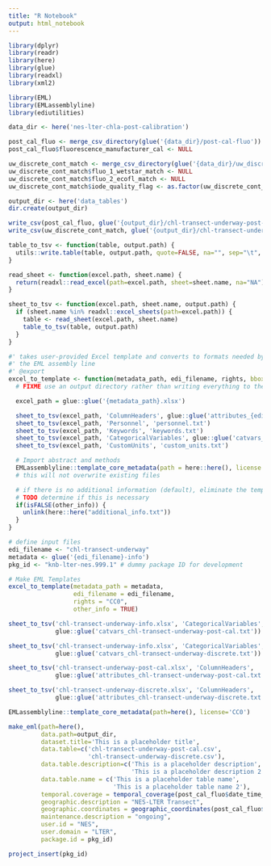 ```yaml
---
title: "R Notebook"
output: html_notebook
---
```



```r
library(dplyr)
library(readr)
library(here)
library(glue)
library(readxl)
library(xml2)

library(EML)
library(EMLassemblyline)
library(ediutilities)
```

```r
data_dir <- here('nes-lter-chla-post-calibration')

post_cal_fluo <- merge_csv_directory(glue('{data_dir}/post-cal-fluo'))
post_cal_fluo$fluorescence_manufacturer_cal <- NULL

uw_discrete_cont_match <- merge_csv_directory(glue('{data_dir}/uw_discrete_cont_match'))
uw_discrete_cont_match$fluo_1_wetstar_match <- NULL
uw_discrete_cont_match$fluo_2_ecofl_match <- NULL
uw_discrete_cont_match$iode_quality_flag <- as.factor(uw_discrete_cont_match$iode_quality_flag)

output_dir <- here('data_tables')
dir.create(output_dir)

write_csv(post_cal_fluo, glue('{output_dir}/chl-transect-underway-post-cal.csv'))
write_csv(uw_discrete_cont_match, glue('{output_dir}/chl-transect-underway-discrete.csv'))
```
```r

table_to_tsv <- function(table, output.path) {
  utils::write.table(table, output.path, quote=FALSE, na="", sep="\t", row.names=FALSE)
}

read_sheet <- function(excel.path, sheet.name) {
  return(readxl::read_excel(path=excel.path, sheet=sheet.name, na="NA"))
}

sheet_to_tsv <- function(excel.path, sheet.name, output.path) {
  if (sheet.name %in% readxl::excel_sheets(path=excel.path)) {
    table <- read_sheet(excel.path, sheet.name)
    table_to_tsv(table, output.path)
  }
}

#' takes user-provided Excel template and converts to formats needed by
#' the EML assembly line
#' @export
excel_to_template <- function(metadata_path, edi_filename, rights, bbox=FALSE, other_info=FALSE, output_dir=here::here()) {
  # FIXME use an output directory rather than writing everything to the root directory

  excel_path = glue::glue('{metadata_path}.xlsx')

  sheet_to_tsv(excel_path, 'ColumnHeaders', glue::glue('attributes_{edi_filename}.txt'))
  sheet_to_tsv(excel_path, 'Personnel', 'personnel.txt')
  sheet_to_tsv(excel_path, 'Keywords', 'keywords.txt')
  sheet_to_tsv(excel_path, 'CategoricalVariables', glue::glue('catvars_{edi_filename}.txt'))
  sheet_to_tsv(excel_path, 'CustomUnits', 'custom_units.txt')

  # Import abstract and methods
  EMLassemblyline::template_core_metadata(path = here::here(), license = rights)
  # this will not overwrite existing files

  # if there is no additional information (default), eliminate the template
  # TODO determine if this is necessary
  if(isFALSE(other_info)) {
    unlink(here::here("additional_info.txt"))
  }
}
```

```r
# define input files
edi_filename <- "chl-transect-underway"
metadata <- glue('{edi_filename}-info')
pkg_id <- "knb-lter-nes.999.1" # dummy package ID for development

# Make EML Templates 
excel_to_template(metadata_path = metadata, 
                  edi_filename = edi_filename, 
                  rights = "CC0",
                  other_info = TRUE)

sheet_to_tsv('chl-transect-underway-info.xlsx', 'CategoricalVariables',
             glue::glue('catvars_chl-transect-underway-post-cal.txt'))

sheet_to_tsv('chl-transect-underway-info.xlsx', 'CategoricalVariables',
             glue::glue('catvars_chl-transect-underway-discrete.txt'))

sheet_to_tsv('chl-transect-underway-post-cal.xlsx', 'ColumnHeaders',
             glue::glue('attributes_chl-transect-underway-post-cal.txt'))

sheet_to_tsv('chl-transect-underway-discrete.xlsx', 'ColumnHeaders',
             glue::glue('attributes_chl-transect-underway-discrete.txt'))

EMLassemblyline::template_core_metadata(path=here(), license='CC0')
```
```r

make_eml(path=here(),
         data.path=output_dir,
         dataset.title='This is a placeholder title',
         data.table=c('chl-transect-underway-post-cal.csv',
                      'chl-transect-underway-discrete.csv'),
         data.table.description=c('This is a placeholder description',
                                  'This is a placeholder description 2'),
         data.table.name = c('This is a placeholder table name',
                             'This is a placeholder table name 2'),
         temporal.coverage = temporal_coverage(post_cal_fluo$date_time_utc),
         geographic.description = "NES-LTER Transect",
         geographic.coordinates = geographic_coordinates(post_cal_fluo$latitude, post_cal_fluo$longitude),
         maintenance.description = "ongoing",
         user.id = "NES",
         user.domain = "LTER",
         package.id = pkg_id)

project_insert(pkg_id)
```

